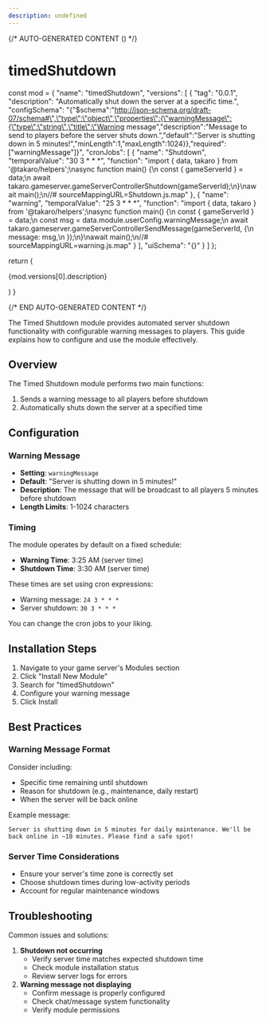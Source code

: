 ```yaml
---
description: undefined
---
```


{/* AUTO-GENERATED CONTENT () */}


# timedShutdown

  const mod = {
  "name": "timedShutdown",
  "versions": [
    {
      "tag": "0.0.1",
      "description": "Automatically shut down the server at a specific time.",
      "configSchema": "{\"$schema\":\"http://json-schema.org/draft-07/schema#\",\"type\":\"object\",\"properties\":{\"warningMessage\":{\"type\":\"string\",\"title\":\"Warning message\",\"description\":\"Message to send to players before the server shuts down.\",\"default\":\"Server is shutting down in 5 minutes!\",\"minLength\":1,\"maxLength\":1024}},\"required\":[\"warningMessage\"]}",
      "cronJobs": [
        {
          "name": "Shutdown",
          "temporalValue": "30 3 * * *",
          "function": "import { data, takaro } from '@takaro/helpers';\nasync function main() {\n    const { gameServerId } = data;\n    await takaro.gameserver.gameServerControllerShutdown(gameServerId);\n}\nawait main();\n//# sourceMappingURL=Shutdown.js.map"
        },
        {
          "name": "warning",
          "temporalValue": "25 3 * * *",
          "function": "import { data, takaro } from '@takaro/helpers';\nasync function main() {\n    const { gameServerId } = data;\n    const msg = data.module.userConfig.warningMessage;\n    await takaro.gameserver.gameServerControllerSendMessage(gameServerId, {\n        message: msg,\n    });\n}\nawait main();\n//# sourceMappingURL=warning.js.map"
        }
      ],
      "uiSchema": "{}"
    }
  ]
};

  return (
    <div>
      <p>{mod.versions[0].description}</p>
      <Commands commands={mod.versions[0].commands} />
      <CronJobs cronJobs={mod.versions[0].cronJobs} />
      <Hooks hooks={mod.versions[0].hooks} />
      <Config configSchema={mod.versions[0].configSchema} />
    </div>
  )
}

<Module />

{/* END AUTO-GENERATED CONTENT */}

The Timed Shutdown module provides automated server shutdown functionality with configurable warning messages to players. This guide explains how to configure and use the module effectively.

## Overview

The Timed Shutdown module performs two main functions:

1. Sends a warning message to all players before shutdown
2. Automatically shuts down the server at a specified time

## Configuration

### Warning Message

- **Setting**: `warningMessage`
- **Default**: "Server is shutting down in 5 minutes!"
- **Description**: The message that will be broadcast to all players 5 minutes before shutdown
- **Length Limits**: 1-1024 characters

### Timing

The module operates by default on a fixed schedule:

- **Warning Time**: 3:25 AM (server time)
- **Shutdown Time**: 3:30 AM (server time)

These times are set using cron expressions:

- Warning message: `24 3 * * *`
- Server shutdown: `30 3 * * *`

You can change the cron jobs to your liking.

## Installation Steps

1. Navigate to your game server's Modules section
2. Click "Install New Module"
3. Search for "timedShutdown"
4. Configure your warning message
5. Click Install

## Best Practices

### Warning Message Format

Consider including:

- Specific time remaining until shutdown
- Reason for shutdown (e.g., maintenance, daily restart)
- When the server will be back online

Example message:

`Server is shutting down in 5 minutes for daily maintenance. We'll be back online in ~10 minutes. Please find a safe spot!`

### Server Time Considerations

- Ensure your server's time zone is correctly set
- Choose shutdown times during low-activity periods
- Account for regular maintenance windows

## Troubleshooting

Common issues and solutions:

1. **Shutdown not occurring**
    - Verify server time matches expected shutdown time
    - Check module installation status
    - Review server logs for errors
2. **Warning message not displaying**
    - Confirm message is properly configured
    - Check chat/message system functionality
    - Verify module permissions
